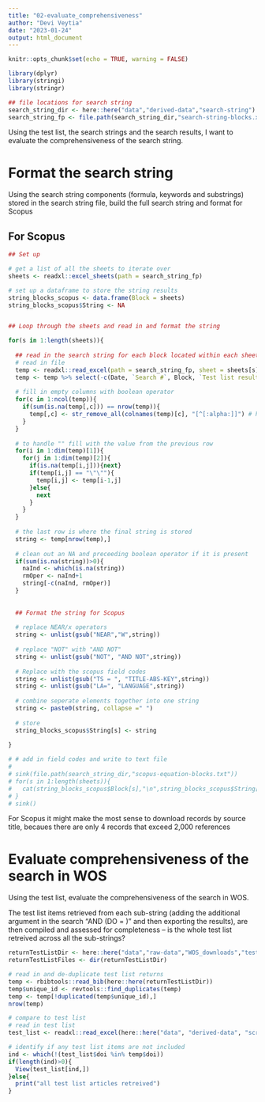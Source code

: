 ```yaml
---
title: "02-evaluate_comprehensiveness"
author: "Devi Veytia"
date: "2023-01-24"
output: html_document
---
```


```r
knitr::opts_chunk$set(echo = TRUE, warning = FALSE)
```

```r
library(dplyr)
library(stringi)
library(stringr)
```

```r

## file locations for search string
search_string_dir <- here::here("data","derived-data","search-string")
search_string_fp <- file.path(search_string_dir,"search-string-blocks.xlsx")


```




Using the test list, the search strings and the search results, I want to evaluate the comprehensiveness of the search string.


# Format the search string

Using the search string components (formula, keywords and substrings) stored in the search string file, build the full search string and format for Scopus

## For Scopus


```r

## Set up

# get a list of all the sheets to iterate over
sheets <- readxl::excel_sheets(path = search_string_fp)

# set up a dataframe to store the string results
string_blocks_scopus <- data.frame(Block = sheets)
string_blocks_scopus$String <- NA


## Loop through the sheets and read in and format the string

for(s in 1:length(sheets)){
  
  ## read in the search string for each block located within each sheet
  # read in file
  temp <- readxl::read_excel(path = search_string_fp, sheet = sheets[s], trim_ws = TRUE, skip = 2)
  temp <- temp %>% select(-c(Date, `Search #`, Block, `Test list results`, `Total search results`, Comments))
  
  # fill in empty columns with boolean operator
  for(c in 1:ncol(temp)){
    if(sum(is.na(temp[,c])) == nrow(temp)){
      temp[,c] <- str_remove_all(colnames(temp)[c], "[^[:alpha:]]") # have to clean out unique suffix of column name e.g. "...5"
    }
  }
  
  # to handle "" fill with the value from the previous row
  for(i in 1:dim(temp)[1]){
    for(j in 1:dim(temp)[2]){
      if(is.na(temp[i,j])){next}
      if(temp[i,j] == "\"\""){
        temp[i,j] <- temp[i-1,j]
      }else{
        next
      }
    }
  }
  
  # the last row is where the final string is stored
  string <- temp[nrow(temp),]
  
  # clean out an NA and preceeding boolean operator if it is present
  if(sum(is.na(string))>0){
    naInd <- which(is.na(string))
    rmOper <- naInd+1
    string[-c(naInd, rmOper)]
  }
  
  
  ## Format the string for Scopus
  
  # replace NEAR/x operators
  string <- unlist(gsub("NEAR","W",string))
  
  # replace "NOT" with "AND NOT"
  string <- unlist(gsub("NOT", "AND NOT",string))
  
  # Replace with the scopus field codes
  string <- unlist(gsub("TS = ", "TITLE-ABS-KEY",string))
  string <- unlist(gsub("LA=", "LANGUAGE",string))
  
  # combine seperate elements together into one string
  string <- paste0(string, collapse =" ")
  
  # store
  string_blocks_scopus$String[s] <- string
  
}


```


```r

# # add in field codes and write to text file
# 
# sink(file.path(search_string_dir,"scopus-equation-blocks.txt"))
# for(s in 1:length(sheets)){
#   cat(string_blocks_scopus$Block[s],"\n",string_blocks_scopus$String[s],"\n","\n")
# }
# sink()
```

For Scopus it might make the most sense to download records by source title, becaues there are only 4 records that exceed 2,000 references




# Evaluate comprehensiveness of the search in WOS 


Using the test list, evaluate the comprehensiveness of the search in WOS. 

The test list items retrieved from each sub-string (adding the additional argument in the search "AND (DO = <test list article dois>)" and then exporting the results), are then compiled and assessed for completeness -- is the whole test list retreived across all the sub-strings?



```r
returnTestListDir <- here::here("data","raw-data","WOS_downloads","test-list-returns-by-block")
returnTestListFiles <- dir(returnTestListDir)

# read in and de-duplicate test list returns
temp <- rbibtools::read_bib(here::here(returnTestListDir))
temp$unique_id <- revtools::find_duplicates(temp)
temp <- temp[!duplicated(temp$unique_id),]
nrow(temp)

# compare to test list
# read in test list
test_list <- readxl::read_excel(here::here("data", "derived-data", "screen_test_list", "test-list_2023-01-19.xlsx"))

# identify if any test list items are not included
ind <- which(!(test_list$doi %in% temp$doi))
if(length(ind)>0){
  View(test_list[ind,])
}else{
  print("all test list articles retreived")
}



```























